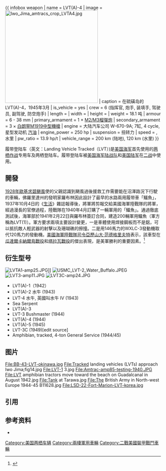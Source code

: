 {{多個問題|
{{expand|time=2017-04-04T08:48:46+00:00}}
{{expert|time=2017-04-04T08:48:46+00:00}}
{{expand language}}
}}
{{infobox weapon
| name               = 履带登陆车
| image              = [[File:LVT-4_1.jpg|frameless]]
| caption            = LVT正在卸下吉普车
| origin             = [[美国|美国]]
| type               = [[两栖车辆|两栖车辆]]
| is_vehicle         = yes
| number             = 18,620 辆（包括衍生型号）{{cfn|Icks|y=1970|p=15}}
| manufacturer       = FMC, Roebling, Graham-Paige, Borg-Warner, [[St._Louis_Car_Company|St. Louis Car Company]]
| spec_label         = LVT-4
| crew               = 2–7 (up to 18 occupants total in transport variants){{cfn|Icks|y=1970|p=16}}
| length             = {{convert|7.95|m|ftin|abbr=on|disp=flip}}{{cfn|Icks|y=1970|p=16}}
| width              = {{convert|3.25|m|ftin|abbr=on|disp=flip}}
| height             = {{convert|8|ft|1|in|m|abbr=on}}
| weight             = 16.5 吨
| payload_capacity   = {{convert|9000|lb|kg|abbr=on}}
| armour             = 可装6–13 mm装甲
| primary_armament   = 2 × 同轴 [[.50_BMG|0.50 in (12.7 mm)]] [[M2白朗寧重機槍|M2白朗寧重機槍]]
| secondary_armament = 2 × 同轴 [[.30-06_Springfield|.30-06]] [[白朗寧M1919中型機槍|白朗寧M1919中型機槍]]<br/>各种小型步兵武器 (当运载突袭部队时)
| engine             = 7 缸[[大陆汽车公司_W-670|大陆汽车公司 W-670]]-9A; ,4- [[冲程|冲程]], [[风冷发动机|风冷发动机]] [[汽油引擎|汽油引擎]] [[星型发动机|星型发动机]] [[航空发动机|航空发动机]]
| engine_power       = 250 hp
| suspension         = 橡胶扭力
| transmission       = [[Dana_Holding_Corporation|Spicer]] [[手动变速器|手动变速器]], 5 档前进 and 1 档倒退{{cfn|Icks|y=1970|p=16}}
| fuel_capacity      = 140 US gal
| speed              = {{convert|20|mph|abbr=on}} 陆地, {{convert|7.5|mph|abbr=on}} 水里
| pw_ratio           = 15.2 hp/t
| vehicle_range      = {{convert|150|mi|abbr=on}} 陆地, {{convert|75|mi|abbr=on}} 水里
}}
{{ infobox weapon
| name               = LVT(A)-4
| image              = [[File:Iwo_Jima_amtracs_crop_LVTA4.jpg|300px]]
| caption            = 在硫磺岛的LVT(A)-4，1945年3月
| is_vehicle         = yes
| crew               = 6 (指挥官, 炮手, 装填手, 驾驶员, 副驾驶, 防空炮手)
| length             = {{convert|7.95|m|ftin|abbr=on}}
| width              = {{convert|3.25|m|ftin|abbr=on}}
| height             = {{convert|3.1|m|ftin|abbr=on}}
| weight             = 18.1 吨
| armour             = 6 - 38 mm
| primary_armament   = 1 × [[M116榴彈炮|M2/M3榴彈炮]]
| secondary_armament = 3 × [[白朗寧M1919中型機槍|白朗寧M1919中型機槍]]
| engine             = 大陆汽车公司 W-670-9A; 7缸, 4 cycle, 星型发动机 [[汽油|汽油]]
| engine_power       = 250 hp
| suspension         = 扭转力
| speed              = {{convert|40|km/h|abbr=on}}, 水里{{convert|11|km/h|abbr=on}}
| pw_ratio           = 13.9 hp/t
| vehicle_range      = 200 km (陆地), 120 km (水里)
}}

履带登陆车（英文：Landing Vehicle Tracked（LVT）)是[[美国海军|美国海军]]首先使用的[[两栖作战|两栖作战]]专用车及两栖登陆车。履带登陆车被[[美国海军陆战队|美国海军陆战队]]和[[美国陆军|美国陆军]]在[[二战|二战]]中使用。

==開發==
[[1928年歐基求碧颶風|1928年歐基求碧颶風]]使{{le|唐納德·羅布林|Donald Roebling}}的父親認識到颶風過後援救工作需要能在沼澤路況下行駛的車輛，佛羅里達州的發明家羅布林因此設計了最早的水路兩用履带車「鱷魚」，1937年10月4日的《[[生活_(雜誌)|生活]]》雜誌報導後，{{le|愛德華·C·卡爾布法斯|Edward C. Kalbfus}}將軍將剪報交給美國海軍陸戰隊的{{le|路易斯·M·蕾托|Louis M. Little}}將軍，經過漫長的官僚過程，陸戰隊在1940年4月訂購了一輛軍用的「鱷魚」。通過徹底測試後，海軍部於1941年2月22日與羅布林簽訂合同，建造200輛軍用鱷魚（軍方稱為LVT(1)）。軍方要求兩項主要設計變更，一是車體使用焊接鋼板而不是鋁，可以抵抗敵人輕武器的射擊以及珊瑚礁的擦撞。二是用146馬力的{{le|赫丘利發動機公司|Hercules Engine Company|赫丘利}}WXLC-3發動機取代120馬力的{{le|林肯微風|Lincoln-Zephyer}}發動機。[[美國海軍陸戰隊司令|美國海軍陸戰隊司令]][[亞歷山大·范德格里夫特|亞歷山大·范德格里夫特]]表示，該車型在[[瓜達爾卡納爾島戰役|瓜達爾卡納爾島戰役]]和[[塔拉瓦戰役|塔拉瓦戰役]]的傑出表現，是美軍勝利的重要因素。<ref>{{Cite book|url=https://www.ibiblio.org/hyperwar/USMC/ref/Roebling/Roebling.html|author=Richard W. Roan, Major, USMC|title=Roebling's Amphibian--The Origin Of The Assault Amphibian|publisher=Marine Corps Command and Staff College, Education Center|year=1987|via=www.ibiblio.org|access-date=2021-06-11|archive-date=2019-09-25|archive-url=https://web.archive.org/web/20190925002632/http://www.ibiblio.org/hyperwar/USMC/ref/Roebling/Roebling.html|dead-url=no}}</ref>

==衍生型号==
[[File:LVTA1-amp25.JPG|thumb]]]]
[[File:USMC_LVT-2_Water_Buffalo.JPEG|thumb]]
[[File:LVT3-amp11.JPG|thumb]]
[[File:LVT3C-amp24.JPG|thumb]]
*LVT(A)-1（1942）
*LVT(A)-2 水牛 (1943)
*LVT-4 水牛, 英國叫水牛 IV (1943)
*Sea Serpent
*LVT(A)-3
*LVT-3 Bushmaster (1944)
*LVT(A)-4 (1944)
*LVT(A)-5 (1945)
*LVT-3C (1949)[edit source]
*Amphibian, tracked, 4-ton General Service (1944/45)

==图片==
<gallery>
File:BB-43-LVT-okinawa.jpg
File:Tracked landing vehicles (LVTs) approach Iwo Jima;fig14.jpg
File:LVT-1 3.jpg
File:Amtrac-amp85-testing-1940.JPG
File:LVT amphibian tractors move toward the beach on Guadalcanal in August 1942.jpg
File:Tank at Tarawa.jpg
File:The British Army in North-west Europe 1944-45 B11628.jpg
File:LSD-22-Fort-Marion-LVT-korea.jpg
</gallery>

==引用==
{{reflist}}

==参考资料==
* {{cite magazine|last=Icks|first= Robert J.|magazine= AFV Profile |issue=16|title=Landing Vehicles Tracked|publisher=Profile Publishing|year=1970 | ref=harv}}

{{二戰美國裝甲戰鬥車輛}}
[[Category:美国两栖车辆|Category:美国两栖车辆]]
[[Category:兩棲軍用車輛|Category:兩棲軍用車輛]]
[[Category:二戰美國裝甲戰鬥車輛|Category:二戰美國裝甲戰鬥車輛]]